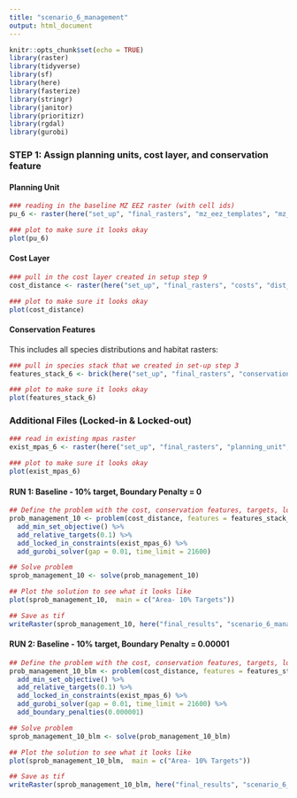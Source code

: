 ```yaml
---
title: "scenario_6_management"
output: html_document
---
```


```r
knitr::opts_chunk$set(echo = TRUE)
library(raster)
library(tidyverse)
library(sf)
library(here)
library(fasterize)
library(stringr)
library(janitor)
library(prioritizr)
library(rgdal)
library(gurobi)
```

### **STEP 1: Assign planning units, cost layer, and conservation feature**

#### Planning Unit
```r
### reading in the baseline MZ EEZ raster (with cell ids) 
pu_6 <- raster(here("set_up", "final_rasters", "mz_eez_templates", "mz_rast_id.tif"))

### plot to make sure it looks okay
plot(pu_6)
```

#### Cost Layer
```r
### pull in the cost layer created in setup step 9
cost_distance <- raster(here("set_up", "final_rasters", "costs", "dist_rast.tif"))

### plot to make sure it looks okay
plot(cost_distance)
```

#### Conservation Features
This includes all species distributions and habitat rasters:
```r
### pull in species stack that we created in set-up step 3
features_stack_6 <- brick(here("set_up", "final_rasters", "conservation_features","all_features_stack.tif"))

### plot to make sure it looks okay
plot(features_stack_6)
```

### Additional Files (Locked-in & Locked-out)
```r
### read in existing mpas raster
exist_mpas_6 <- raster(here("set_up", "final_rasters", "planning_unit", "exist_mpa.tif"))

### plot to make sure it looks okay
plot(exist_mpas_6)
```

#### RUN 1: Baseline - 10% target, Boundary Penalty = 0 
```r
## Define the problem with the cost, conservation features, targets, locked in and locked out constraints using the minimum set objective
prob_management_10 <- problem(cost_distance, features = features_stack_6) %>%
  add_min_set_objective() %>%
  add_relative_targets(0.1) %>%
  add_locked_in_constraints(exist_mpas_6) %>%
  add_gurobi_solver(gap = 0.01, time_limit = 21600)

## Solve problem
sprob_management_10 <- solve(prob_management_10)

## Plot the solution to see what it looks like
plot(sprob_management_10,  main = c("Area- 10% Targets"))

## Save as tif
writeRaster(sprob_management_10, here("final_results", "scenario_6_management",  "sprob_management_10_6hr_blm0.tif"), overwrite = TRUE)
```

#### RUN 2: Baseline - 10% target, Boundary Penalty = 0.00001 
```r
## Define the problem with the cost, conservation features, targets, locked in and locked out constraints using the minimum set objective
prob_management_10_blm <- problem(cost_distance, features = features_stack_6) %>%
  add_min_set_objective() %>%
  add_relative_targets(0.1) %>%
  add_locked_in_constraints(exist_mpas_6) %>%
  add_gurobi_solver(gap = 0.01, time_limit = 21600) %>% 
  add_boundary_penalties(0.000001)

## Solve problem
sprob_management_10_blm <- solve(prob_management_10_blm)

## Plot the solution to see what it looks like
plot(sprob_management_10_blm,  main = c("Area- 10% Targets"))

## Save as tif
writeRaster(sprob_management_10_blm, here("final_results", "scenario_6_management",  "sprob_management_10_6hr_blm0.000001.tif"), overwrite = TRUE)
```